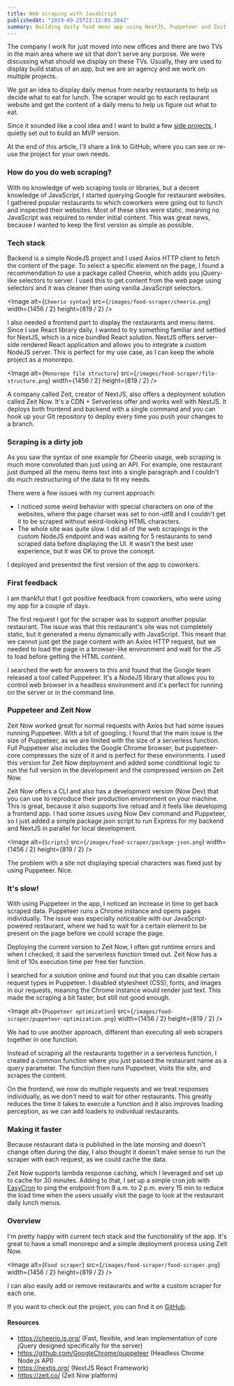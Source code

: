```yaml
---
title: Web scraping with JavaScript
publishedAt: "2019-09-25T22:12:03.284Z"
summary: Building daily food menu app using NextJS, Puppeteer and Zeit Now.
---
```


The company I work for just moved into new offices and there are two TVs in the main area where we sit that don't serve any purpose. We were discussing what should we display on these TVs. Usually, they are used to display build status of an app, but we are an agency and we work on multiple projects.

We got an idea to display daily menus from nearby restaurants to help us decide what to eat for lunch. The scraper would go to each restaurant website and get the content of a daily menu to help us figure out what to eat.

Since it sounded like a cool idea and I want to build a few [side projects](https://janez.tech/blog/side-projects/), I quietly set out to build an MVP version.

At the end of this article, I'll share a link to GitHub, where you can see or re-use the project for your own needs.

### How do you do web scraping?

With no knowledge of web scraping tools or libraries, but a decent knowledge of JavaScript, I started querying Google for restaurant websites. I gathered popular restaurants to which coworkers were going out to lunch and inspected their websites. Most of these sites were static, meaning no JavaScript was required to render initial content. This was great news, because I wanted to keep the first version as simple as possible.

### Tech stack

Backend is a simple NodeJS project and I used Axios HTTP client to fetch the content of the page. To select a specific element on the page, I found a recommendation to use a package called Cheerio, which adds you jQuery-like selectors to server. I used this to get content from the web page using selectors and it was cleaner than using vanilla JavaScript selectors.

<Image
  alt={`Cheerio syntax`}
  src={`/images/food-scraper/cheerio.png`}
  width={1456 / 2}
  height={819 / 2}
/>

I also needed a frontend part to display the restaurants and menu items. Since I use React library daily, I wanted to try something familiar and settled for NextJS, which is a nice bundled React solution. NextJS offers server-side rendered React application and allows you to integrate a custom NodeJS server. This is perfect for my use case, as I can keep the whole project as a monorepo.

<Image
  alt={`Monorepo file structure`}
  src={`/images/food-scraper/file-structure.png`}
  width={1456 / 2}
  height={819 / 2}
/>

A company called Zeit, creator of NextJS, also offers a deployment solution called Zeit Now. It's a CDN + Serverless offer and works well with NextJS. It deploys both frontend and backend with a single command and you can hook up your Git repository to deploy every time you push your changes to a branch.

### Scraping is a dirty job

As you saw the syntax of one example for Cheerio usage, web scraping is much more convoluted than just using an API. For example, one restaurant just dumped all the menu items text into a single paragraph and I couldn't do much restructuring of the data to fit my needs.

There were a few issues with my current approach:

- I noticed some weird behavior with special characters on one of the websites, where the page charset was set to non-utf8 and I couldn't get it to be scraped without weird-looking HTML characters.
- The whole site was quite slow. I did all of the web scrapings in the custom NodeJS endpoint and was waiting for 5 restaurants to send scraped data before displaying the UI. It wasn't the best user experience, but it was OK to prove the concept.

I deployed and presented the first version of the app to coworkers.

### First feedback

I am thankful that I got positive feedback from coworkers, who were using my app for a couple of days.

The first request I got for the scraper was to support another popular restaurant. The issue was that this restaurant's site was not completely static, but it generated a menu dynamically with JavaScript. This meant that we cannot just get the page content with an Axios HTTP request, but we needed to load the page in a browser-like environment and wait for the JS to load before getting the HTML content.

I searched the web for answers to this and found that the Google team released a tool called Puppeteer. It's a NodeJS library that allows you to control web browser in a headless environment and it's perfect for running on the server or in the command line.

### Puppeteer and Zeit Now

Zeit Now worked great for normal requests with Axios but had some issues running Puppeteer. With a bit of googling, I found that the main issue is the size of Puppeteer, as we are limited with the size of a serverless function. Full Puppeteer also includes the Google Chrome browser, but puppeteer-core compresses the size of it and is perfect for these environments. I used this version for Zeit Now deployment and added some conditional logic to run the full version in the development and the compressed version on Zeit Now.

Zeit Now offers a CLI and also has a development version (Now Dev) that you can use to reproduce their production environment on your machine. This is great, because it also supports live reload and it feels like developing a frontend app. I had some issues using Now Dev command and Puppeteer, so I just added a simple package.json script to run Express for my backend and NextJS in parallel for local development.

<Image
  alt={`Scripts`}
  src={`/images/food-scraper/package-json.png`}
  width={1456 / 2}
  height={819 / 2}
/>

The problem with a site not displaying special characters was fixed just by using Puppeteer. Nice.

### It's slow!

With using Puppeteer in the app, I noticed an increase in time to get back scraped data. Puppeteer runs a Chrome instance and opens pages individually. The issue was especially noticeable with our JavaScript-powered restaurant, where we had to wait for a certain element to be present on the page before we could scrape the page.

Deploying the current version to Zeit Now, I often got runtime errors and when I checked, it said the serverless function timed out. Zeit Now has a limit of 10s execution time per free tier function.

I searched for a solution online and found out that you can disable certain request types in Puppeteer. I disabled stylesheet (CSS), fonts, and images in our requests, meaning the Chrome instance would render just text. This made the scraping a bit faster, but still not good enough.

<Image
  alt={`Puppeteer optimization`}
  src={`/images/food-scraper/puppeteer-optimization.png`}
  width={1456 / 2}
  height={819 / 2}
/>

We had to use another approach, different than executing all web scrapers together in one function.

Instead of scraping all the restaurants together in a serverless function, I created a common function where you just passed the restaurant name as a query parameter. The function then runs Puppeteer, visits the site, and scrapes the content.

On the frontend, we now do multiple requests and we treat responses individually, as we don't need to wait for other restaurants. This greatly reduces the time it takes to execute a function and it also improves loading perception, as we can add loaders to individual restaurants.

### Making it faster

Because restaurant data is published in the late morning and doesn't change often during the day, I also thought it doesn't make sense to run the scraper with each request, as we could cache the data.

Zeit Now supports lambda response caching, which I leveraged and set up to cache for 30 minutes. Adding to that, I set up a simple cron job with [EasyCron](https://www.easycron.com) to ping the endpoint from 9 a.m. to 2 p.m. every 15 min to reduce the load time when the users usually visit the page to look at the restaurant daily lunch menus.

### Overview

I'm pretty happy with current tech stack and the functionality of the app. It's great to have a small monorepo and a simple deployment process using Zeit Now.

<Image
  alt={`Food scraper`}
  src={`/images/food-scraper/food-scraper.png`}
  width={1456 / 2}
  height={819 / 2}
/>

I can also easily add or remove restaurants and write a custom scraper for each one.

If you want to check out the project, you can find it on [GitHub](https://github.com/jamzi/food-scraper).

#### Resources

- https://cheerio.js.org/ (Fast, flexible, and lean implementation of core jQuery designed specifically for the server)
- https://github.com/GoogleChrome/puppeteer (Headless Chrome Node.js API)
- https://nextjs.org/ (NextJS React Framework)
- https://zeit.co/ (Zeit Now platform)
